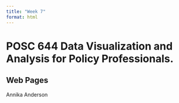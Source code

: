 ```yaml
---
title: "Week 7"
format: html
---
```


# POSC 644 Data Visualization and Analysis for Policy Professionals. 

## Web Pages

Annika Anderson